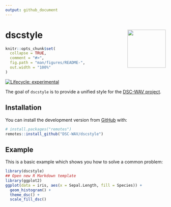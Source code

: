 ```yaml
---
output: github_document
---
```


# dscstyle <img src='man/figures/logo.png' align="right" height="120" />

<!-- README.md is generated from README.Rmd. Please edit that file -->

```r
knitr::opts_chunk$set(
  collapse = TRUE,
  comment = "#>",
  fig.path = "man/figures/README-",
  out.width = "100%"
)
```

<!-- badges: start -->
[![Lifecycle: experimental](https://img.shields.io/badge/lifecycle-experimental-orange.svg)](https://www.tidyverse.org/lifecycle/#experimental)
<!-- badges: end -->

The goal of `dscstyle` is to provide a unified style for the [DSC-WAV project](https://dsc-wav.github.io/www/).

## Installation

You can install the development version from [GitHub](https://github.com/) with:

``` r
# install.packages("remotes")
remotes::install_github("DSC-WAV/dscstyle")
```
## Example

This is a basic example which shows you how to solve a common problem:

```r
library(dscstyle)
## Open new R Markdown template
library(ggplot2)
ggplot(data = iris, aes(x = Sepal.Length, fill = Species)) + 
  geom_histogram() + 
  theme_dsc() + 
  scale_fill_dsc()
```
